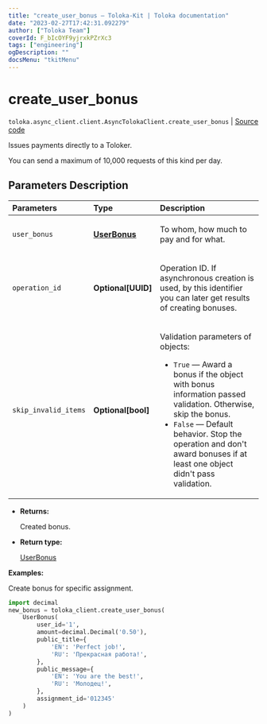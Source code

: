 ```yaml
---
title: "create_user_bonus — Toloka-Kit | Toloka documentation"
date: "2023-02-27T17:42:31.092279"
author: ["Toloka Team"]
coverId: F_bIcOYF9yjrxkPZrXc3
tags: ["engineering"]
ogDescription: ""
docsMenu: "tkitMenu"
---
```


# create_user_bonus
`toloka.async_client.client.AsyncTolokaClient.create_user_bonus` | [Source code](https://github.com/Toloka/toloka-kit/blob/v1.1.4/src/client/__init__.py#L0)

Issues payments directly to a Toloker.

You can send a maximum of 10,000 requests of this kind per day.

## Parameters Description

| Parameters | Type | Description |
| :----------| :----| :-----------|
`user_bonus`|**[UserBonus](/docs/toloka-kit/reference/toloka.client.user_bonus.UserBonus)**|<p>To whom, how much to pay and for what.</p>
`operation_id`|**Optional\[UUID\]**|<p>Operation ID. If asynchronous creation is used, by this identifier you can later get results of creating bonuses.</p>
`skip_invalid_items`|**Optional\[bool\]**|<p>Validation parameters of objects:</p> <ul> <li>`True` — Award a bonus if the object with bonus information passed validation. Otherwise, skip the bonus.</li> <li>`False` — Default behavior. Stop the operation and don&#x27;t award bonuses if at least one object didn&#x27;t pass validation.</li> </ul>

* **Returns:**

  Created bonus.

* **Return type:**

  [UserBonus](/docs/toloka-kit/reference/toloka.client.user_bonus.UserBonus)

**Examples:**

Create bonus for specific assignment.

```python
import decimal
new_bonus = toloka_client.create_user_bonus(
    UserBonus(
        user_id='1',
        amount=decimal.Decimal('0.50'),
        public_title={
            'EN': 'Perfect job!',
            'RU': 'Прекрасная работа!',
        },
        public_message={
            'EN': 'You are the best!',
            'RU': 'Молодец!',
        },
        assignment_id='012345'
    )
)
```